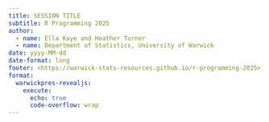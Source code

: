 ```yaml
---
title: SESSION TITLE
subtitle: R Programming 2025
author: 
  - name: Ella Kaye and Heather Turner
  - name: Department of Statistics, University of Warwick
date: yyyy-MM-dd
date-format: long
footer: <https://warwick-stats-resources.github.io/r-programming-2025>
format: 
  warwickpres-revealjs:
    execute:
      echo: true
      code-overflow: wrap
---
```

